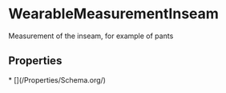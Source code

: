 # WearableMeasurementInseam

Measurement of the inseam, for example of pants

## Properties

<Grid>
* [](/Properties/Schema.org/)

</Grid>

